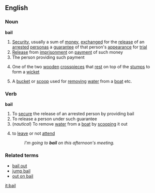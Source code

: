 ==English==
===Noun===
'''bail'''
# [[Security]], usually a sum of [[money]], [[exchange]]d for the [[release]] of an [[arrest]]ed [[person]]as a [[guarantee]] of that person's [[appearance]] for [[trial]]
# [[Release]] from [[imprisonment]] on [[payment]] of such money
# The person providing such payment
# {{Cricket}} One of the two [[wooden]] [[crosspiece]]s that [[rest]] on top of the [[stump]]s to form a [[wicket]]
# A [[bucket]] or [[scoop]] used for [[removing]] [[water]] from a [[boat]] etc.
===Verb===
'''bail'''
# To [[secure]] the release of an arrested person by providing bail
# To release a person under such guarantee
#(''nautical'') To remove [[water]] from a [[boat]] by [[scooping]] it out
#{{slang}} to [[leave]] or not [[attend]]
#:''I'm going to '''bail''' on this afternoon's meeting.''

===Related terms===
* [[bail out]]
* [[jump bail]]
* [[out on bail]]

[[it:bail]]